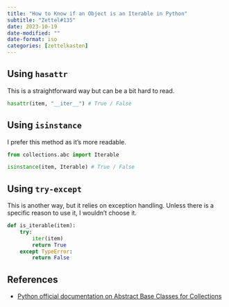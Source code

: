```yaml
---
title: "How to Know if an Object is an Iterable in Python"
subtitle: "Zettel#135"
date: 2023-10-19
date-modified: ""
date-format: iso
categories: [zettelkasten]
---
```

## Using `hasattr`

This is a straightforward way but can be a bit hard to read.

```python
hasattr(item, "__iter__") # True / False
```

## Using `isinstance`

I prefer this method as it's more readable.

```python
from collections.abc import Iterable

isinstance(item, Iterable) # True / False
```

## Using `try-except`

This is another way, but it relies on exception handling. Unless there is a specific reason to use it, I wouldn't choose it.

```python
def is_iterable(item):
    try:
        iter(item)
        return True
    except TypeError:
        return False
```

## References

* [Python official documentation on Abstract Base Classes for Collections](https://docs.python.org/3/library/collections.abc.html)

